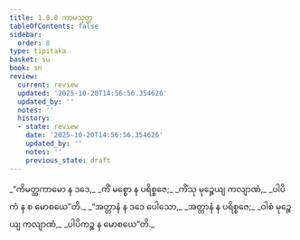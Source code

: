 ```yaml
---
title: 1.8.8 ကာမသုတ္တ
tableOfContents: false
sidebar:
  order: 8
type: tipitaka
basket: su
book: sn
review:
  current: review
  updated: '2025-10-20T14:56:56.354626'
  updated_by: ''
  notes: ''
  history:
  - state: review
    date: '2025-10-20T14:56:56.354626'
    updated_by: ''
    notes: ''
    previous_state: draft
---
```



<DynamicBreadcrumb />


<ReviewStatus review={frontmatter.review} showDetails={true} />

<HypothesisAnnotation frontmatter={frontmatter} />

<Division number="78" book="sn" e="ch" v="18" p="291">

<Paragraph number="355" type="verses" book="sn">
_“ကိမတ္ထကာမော န ဒဒေ,_  
_ကိံ မစ္စော န ပရိစ္စဇေ;_  
_ကိံသု မုဉ္စေယျ ကလျာဏံ,_  
_ပါပိကံ န စ မောစယေ”တိ._  

</Paragraph>

<Paragraph number="356" type="verses" book="sn">
_“အတ္တာနံ န ဒဒေ ပေါသော,_  
_အတ္တာနံ န ပရိစ္စဇေ;_  
_ဝါစံ မုဉ္စေယျ ကလျာဏံ,_  
_ပါပိကဉ္စ န မောစယေ”တိ._
</Paragraph>
</Division>